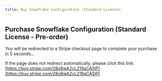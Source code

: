 ```yaml
---
title: Buy Snowflake Configuration (Standard License)
---
```



<Head>
  <meta httpEquiv="refresh" content="5; url='https://buy.stripe.com/28o8wA2vL219aCA5lP'" />
</Head>

## Purchase Snowflake Configuration (Standard License - Pre-order)

You will be redirected to a Stripe checkout page to complete your purchase in 5 seconds...

If the page does not redirect automatically, please click this link: [https://buy.stripe.com/28o8wA2vL219aCA5lP](https://buy.stripe.com/28o8wA2vL219aCA5lP)
